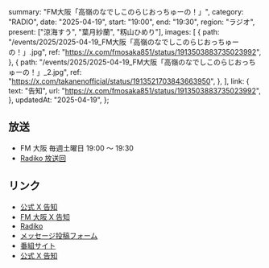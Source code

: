   summary: "FM大阪「高嶺のなでしこのらじおっちゅーの！」",
  category: "RADIO",
  date: "2025-04-19",
  start: "19:00",
  end: "19:30",
  region: "ラジオ",
  present: ["涼海すう", "葉月紗蘭", "籾山ひめり"],
  images: [
    {
      path: "/events/2025/2025-04-19_FM大阪「高嶺のなでしこのらじおっちゅーの！」.jpg",
      ref: "https://x.com/fmosaka851/status/1913503883735023992",
    },
    {
      path: "/events/2025/2025-04-19_FM大阪「高嶺のなでしこのらじおっちゅーの！」_2.jpg",
      ref: "https://x.com/takanenofficial/status/1913521703843663950",
    },
  ],
  link: {
    text: "告知",
    url: "https://x.com/fmosaka851/status/1913503883735023992",
  },
  updatedAt: "2025-04-19",
};

## 放送

- FM 大阪 毎週土曜日 19:00 〜 19:30
- [Radiko 放送回](https://radiko.jp/share?sid=FMO&t=20250419190000)

## リンク

- [公式 X 告知](https://x.com/takanenofficial/status/1913521703843663950)
- [FM 大阪 X 告知](https://x.com/fmosaka851/status/1913503883735023992)
- [Radiko](https://radiko.jp/share?sid=FMO&t=20250419190000)
- [メッセージ投稿フォーム](https://fmosaka.futureartist.net/enquete/354047)
- [番組サイト](https://www.fmosaka.net/_ct/17722199)
- [公式 X 告知](https://x.com/takanenofficial/status/1836979149044600863)
